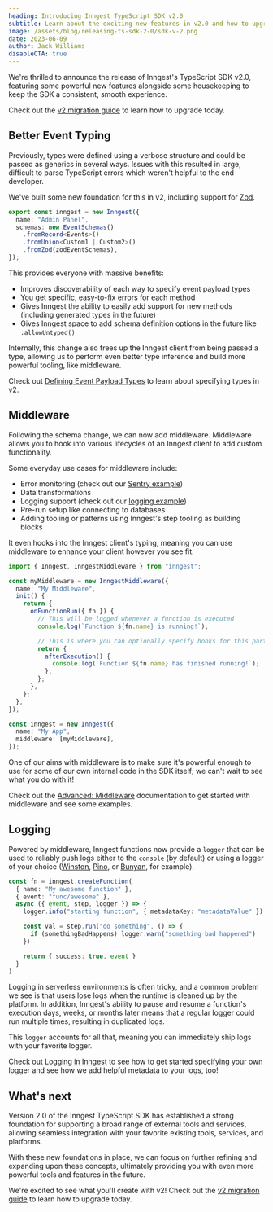 ```yaml
---
heading: Introducing Inngest TypeScript SDK v2.0
subtitle: Learn about the exciting new features in v2.0 and how to upgrade.
image: /assets/blog/releasing-ts-sdk-2-0/sdk-v-2.png
date: 2023-06-09
author: Jack Williams
disableCTA: true
---
```


We're thrilled to announce the release of Inngest's TypeScript SDK v2.0, featuring some powerful new features alongside some housekeeping to keep the SDK a consistent, smooth experience.

Check out the [v2 migration guide](/docs/guides/logging?ref=blog-sdk-2-0) to learn how to upgrade today.

## Better Event Typing

Previously, types were defined using a verbose structure and could be passed as generics in several ways. Issues with this resulted in large, difficult to parse TypeScript errors which weren't helpful to the end developer.

We've built some new foundation for this in v2, including support for [Zod](https://zod.dev/?ref=inngest).

```ts
export const inngest = new Inngest({
  name: "Admin Panel",
  schemas: new EventSchemas()
    .fromRecord<Events>()
    .fromUnion<Custom1 | Custom2>()
    .fromZod(zodEventSchemas),
});
```

This provides everyone with massive benefits:

- Improves discoverability of each way to specify event payload types
- You get specific, easy-to-fix errors for each method
- Gives Inngest the ability to easily add support for new methods (including generated types in the future)
- Gives Inngest space to add schema definition options in the future like `.allowUntyped()`

Internally, this change also frees up the Inngest client from being passed a type, allowing us to perform even better type inference and build more powerful tooling, like middleware.

Check out [Defining Event Payload Types](/docs/reference/client/create?ref=blog-sdk-2-0#defining-event-payload-types) to learn about specifying types in v2.

## Middleware

Following the schema change, we can now add middleware. Middleware allows you to hook into various lifecycles of an Inngest client to add custom functionality.

Some everyday use cases for middleware include:

- Error monitoring (check out our [Sentry example](/docs/reference/middleware/examples?ref=blog-sdk-2-0#sentry-error-reporting-and-tracing))
- Data transformations
- Logging support (check out our [logging example](/docs/reference/middleware/examples?ref=blog-sdk-2-0#logging))
- Pre-run setup like connecting to databases
- Adding tooling or patterns using Inngest's step tooling as building blocks

It even hooks into the Inngest client's typing, meaning you can use middleware to enhance your client however you see fit.

```ts
import { Inngest, InngestMiddleware } from "inngest";

const myMiddleware = new InngestMiddleware({
  name: "My Middleware",
  init() {
    return {
      onFunctionRun({ fn }) {
        // This will be logged whenever a function is executed
        console.log(`Function ${fn.name} is running!`);

        // This is where you can optionally specify hooks for this particular run
        return {
          afterExecution() {
            console.log(`Function ${fn.name} has finished running!`);
          },
        };
      },
    };
  },
});

const inngest = new Inngest({
  name: "My App",
  middleware: [myMiddleware],
});
```

One of our aims with middleware is to make sure it's powerful enough to use for some of our own internal code in the SDK itself; we can't wait to see what you do with it!

Check out the [Advanced: Middleware](/docs/reference/middleware/overview/?ref=blog-sdk-2-0) documentation to get started with middleware and see some examples.

## Logging

Powered by middleware, Inngest functions now provide a `logger` that can be used to reliably push logs either to the `console` (by default) or using a logger of your choice ([Winston](https://github.com/winstonjs/winston), [Pino](https://github.com/pinojs/pino), or [Bunyan](https://github.com/trentm/node-bunyan), for example).

```ts
const fn = inngest.createFunction(
  { name: "My awesome function" },
  { event: "func/awesome" },
  async ({ event, step, logger }) => {
    logger.info("starting function", { metadataKey: "metadataValue" })

    const val = step.run("do something", () => {
      if (somethingBadHappens) logger.warn("something bad happened")
    })

    return { success: true, event }
  }
)
```

Logging in serverless environments is often tricky, and a common problem we see is that users lose logs when the runtime is cleaned up by the platform. In addition, Inngest's ability to pause and resume a function's execution days, weeks, or months later means that a regular logger could run multiple times, resulting in duplicated logs.

This `logger` accounts for all that, meaning you can immediately ship logs with your favorite logger.

Check out [Logging in Inngest](/docs/guides/logging/?ref=blog-sdk-2-0) to see how to get started specifying your own logger and see how we add helpful metadata to your logs, too!

## What's next

Version 2.0 of the Inngest TypeScript SDK has established a strong foundation for supporting a broad range of external tools and services, allowing seamless integration with your favorite existing tools, services, and platforms.

With these new foundations in place, we can focus on further refining and expanding upon these concepts, ultimately providing you with even more powerful tools and features in the future.

We're excited to see what you'll create with v2! Check out the [v2 migration guide](https://www.inngest.com/docs/sdk/migration) to learn how to upgrade today.
